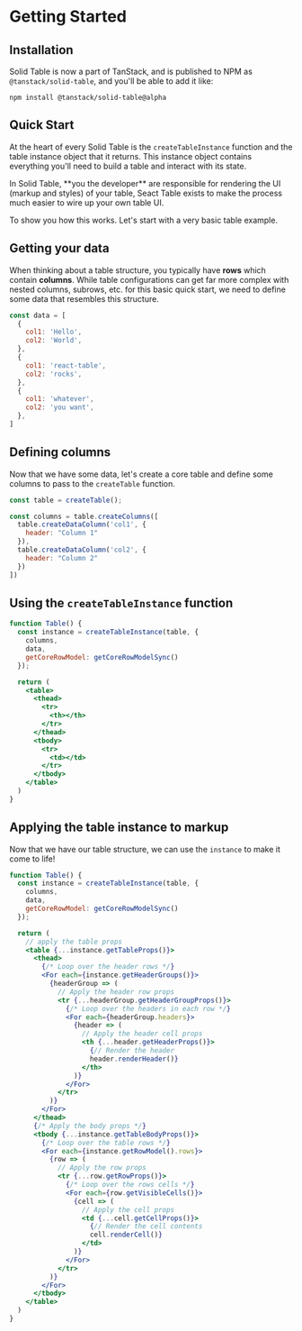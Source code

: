 
# Getting Started

## Installation

Solid Table is now a part of TanStack, and is published to NPM as `@tanstack/solid-table`, and you'll be able to add it like:

```plaintext
npm install @tanstack/solid-table@alpha
```

## Quick Start

At the heart of every Solid Table is the `createTableInstance` function and the table instance object that it returns. This instance object contains everything you'll need to build a table and interact with its state.

<Callout emoji="💡">
  In Solid Table, **you the developer** are responsible for rendering the UI (markup and styles) of your table, Seact Table exists to make the process much easier to wire up your own table UI.
</Callout>

To show you how this works. Let's start with a very basic table example.

## Getting your data

When thinking about a table structure, you typically have **rows** which contain **columns**. While table configurations can get far more complex with nested columns, subrows, etc. for this basic quick start, we need to define some data that resembles this structure.

```jsx
const data = [
  {
    col1: 'Hello',
    col2: 'World',
  },
  {
    col1: 'react-table',
    col2: 'rocks',
  },
  {
    col1: 'whatever',
    col2: 'you want',
  },
]
```

## Defining columns

Now that we have some data, let's create a core table and define some columns to pass to the `createTable` function.

```jsx
const table = createTable();

const columns = table.createColumns([
  table.createDataColumn('col1', {
    header: "Column 1"
  }),
  table.createDataColumn('col2', {
    header: "Column 2"
  })
])
```

## Using the `createTableInstance` function

```jsx
function Table() {
  const instance = createTableInstance(table, {
    columns,
    data,
    getCoreRowModel: getCoreRowModelSync()
  });

  return (
    <table>
      <thead>
        <tr>
          <th></th>
        </tr>
      </thead>
      <tbody>
        <tr>
          <td></td>
        </tr>
      </tbody>
    </table>
  )
}
```

## Applying the table instance to markup

Now that we have our table structure, we can use the `instance` to make it come to life!

```jsx
function Table() {
  const instance = createTableInstance(table, {
    columns,
    data,
    getCoreRowModel: getCoreRowModelSync()
  });

  return (
    // apply the table props
    <table {...instance.getTableProps()}>
      <thead>
        {/* Loop over the header rows */}
        <For each={instance.getHeaderGroups()}>
          {headerGroup => (
            // Apply the header row props
            <tr {...headerGroup.getHeaderGroupProps()}>
              {/* Loop over the headers in each row */}
              <For each={headerGroup.headers}>
                {header => (
                  // Apply the header cell props
                  <th {...header.getHeaderProps()}>
                    {// Render the header
                    header.renderHeader()}
                  </th>
                )}
              </For>
            </tr>
          )}
        </For>
      </thead>
      {/* Apply the body props */}
      <tbody {...instance.getTableBodyProps()}>
        {/* Loop over the table rows */}
        <For each={instance.getRowModel().rows}>
          {row => (
            // Apply the row props
            <tr {...row.getRowProps()}>
              {/* Loop over the rows cells */}
              <For each={row.getVisibleCells()}>
                {cell => (
                  // Apply the cell props
                  <td {...cell.getCellProps()}>
                    {// Render the cell contents
                    cell.renderCell()}
                  </td>
                )}
              </For>
            </tr>
          )}
        </For>
      </tbody>
    </table>
  )
}
```
